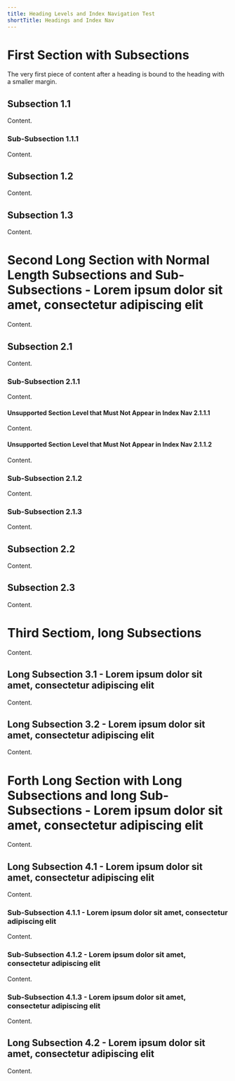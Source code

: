 ```yaml
---
title: Heading Levels and Index Navigation Test
shortTitle: Headings and Index Nav
---
```


# First Section with Subsections

The very first piece of content after a heading is bound to the heading with a smaller margin.

## Subsection 1.1

Content.

### Sub-Subsection 1.1.1

Content.

## Subsection 1.2

Content.

## Subsection 1.3

Content.

# Second Long Section with Normal Length Subsections and Sub-Subsections - Lorem ipsum dolor sit amet, consectetur adipiscing elit

Content.

## Subsection 2.1

Content.

### Sub-Subsection 2.1.1

Content.

#### Unsupported Section Level that Must Not Appear in Index Nav 2.1.1.1

Content.

#### Unsupported Section Level that Must Not Appear in Index Nav 2.1.1.2

Content.

### Sub-Subsection 2.1.2

Content.

### Sub-Subsection 2.1.3

Content.

## Subsection 2.2

Content.

## Subsection 2.3

Content.

# Third Sectiom, long Subsections

Content.

## Long Subsection 3.1 - Lorem ipsum dolor sit amet, consectetur adipiscing elit

Content.

## Long Subsection 3.2 - Lorem ipsum dolor sit amet, consectetur adipiscing elit

Content.

# Forth Long Section with Long Subsections and long Sub-Subsections - Lorem ipsum dolor sit amet, consectetur adipiscing elit

Content.

## Long Subsection 4.1 - Lorem ipsum dolor sit amet, consectetur adipiscing elit

Content.

### Sub-Subsection 4.1.1 - Lorem ipsum dolor sit amet, consectetur adipiscing elit

Content.

### Sub-Subsection 4.1.2 - Lorem ipsum dolor sit amet, consectetur adipiscing elit

Content.

### Sub-Subsection 4.1.3 - Lorem ipsum dolor sit amet, consectetur adipiscing elit

Content.

## Long Subsection 4.2 - Lorem ipsum dolor sit amet, consectetur adipiscing elit

Content.
